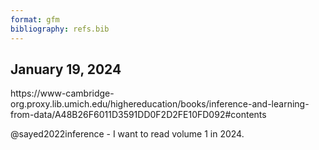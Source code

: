 ```yaml
---
format: gfm
bibliography: refs.bib
---
```


## January 19, 2024

https://www-cambridge-org.proxy.lib.umich.edu/highereducation/books/inference-and-learning-from-data/A48B26F6011D3591DD0F2D2FE10FD092#contents

@sayed2022inference - I want to read volume 1 in 2024.

